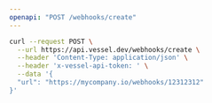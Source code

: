 ```yaml
---
openapi: "POST /webhooks/create"
---
```


<RequestExample>

```bash Request
curl --request POST \
  --url https://api.vessel.dev/webhooks/create \
  --header 'Content-Type: application/json' \
  --header 'x-vessel-api-token: ' \
  --data '{
  "url": "https://mycompany.io/webhooks/12312312"
}'
```

</RequestExample>
